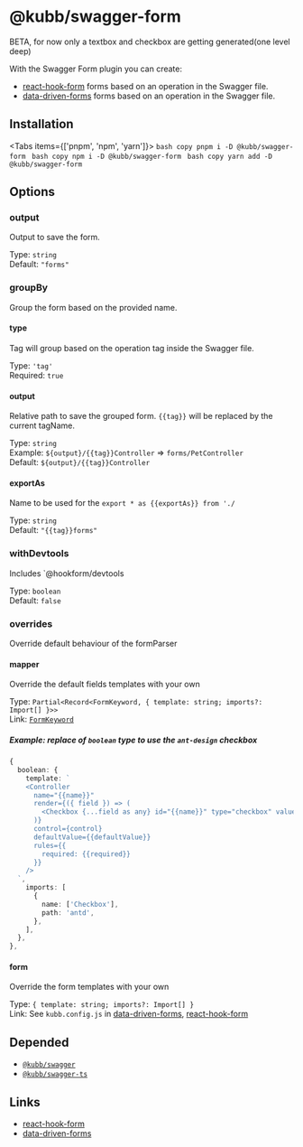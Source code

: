
# @kubb/swagger-form

<Callout type="warning">
 BETA, for now only a textbox and checkbox are getting generated(one level deep)
</Callout>


With the Swagger Form plugin you can create: 
- [react-hook-form](https://react-hook-form.com) forms based on an operation in the Swagger file.
- [data-driven-forms](https://www.data-driven-forms.org/) forms based on an operation in the Swagger file.

## Installation

<Tabs items={['pnpm', 'npm', 'yarn']}>
  <Tab>
    ```bash copy
    pnpm i -D @kubb/swagger-form
    ```
  </Tab>
    <Tab>
    ```bash copy
    npm i -D @kubb/swagger-form
    ```
  </Tab>
    <Tab>
    ```bash copy
    yarn add -D @kubb/swagger-form
    ```
  </Tab>
</Tabs>

## Options


### output
Output to save the form.

Type: `string` <br/>
Default: `"forms"`

### groupBy
Group the form based on the provided name.

#### type
Tag will group based on the operation tag inside the Swagger file.

Type: `'tag'` <br/>
Required: `true`

#### output
Relative path to save the grouped form.
`{{tag}}` will be replaced by the current tagName.

Type: `string` <br/>
Example: `${output}/{{tag}}Controller` => `forms/PetController` <br/>
Default: `${output}/{{tag}}Controller`

#### exportAs
Name to be used for the `export * as {{exportAs}} from './`

Type: `string` <br/>
Default: `"{{tag}}forms"`

### withDevtools
Includes `@hookform/devtools

Type: `boolean` <br/>
Default: `false`

### overrides
Override default behaviour of the formParser

#### mapper
Override the default fields templates with your own

Type: `Partial<Record<FormKeyword, { template: string; imports?: Import[] }>>` <br/>
Link: [`FormKeyword`](https://github.com/stijnvanhulle/kubb/blob/main/packages/swagger-form/src/parsers/formParser.ts)

##### Example: replace of `boolean` type to use the `ant-design` checkbox

```typescript filename="See react-hook-form and data-driven-forms in examples"
{
  boolean: {
    template: `
    <Controller
      name="{{name}}"
      render={({ field }) => (
        <Checkbox {...field as any} id="{{name}}" type="checkbox" value={field.value? "checked": undefined} checked={field.value} />
      )}
      control={control}
      defaultValue={{defaultValue}}
      rules={{
        required: {{required}}
      }}
    />
  `,
    imports: [
      {
        name: ['Checkbox'],
        path: 'antd',
      },
    ],
  },
},
```

#### form
Override the form templates with your own

Type: `{ template: string; imports?: Import[] }` <br/>
Link: See `kubb.config.js` in [data-driven-forms](/examples/data-driven-forms),  [react-hook-form](/examples/react-hook-form)

## Depended

- [`@kubb/swagger`](/docs/usage/swagger)
- [`@kubb/swagger-ts`](/docs/usage/swagger-ts)

## Links

- [react-hook-form](https://react-hook-form.com)
- [data-driven-forms](https://www.data-driven-forms.org/)